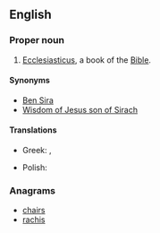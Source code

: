 ==English==
{{book of the Bible|Ben Sira}}

===Proper noun===
{{en-proper noun}}
# {{context|biblical}} [[Ecclesiasticus]], a book of the [[Bible]].

====Synonyms====
* [[Ben Sira]]
* [[Wisdom of Jesus son of Sirach]]

====Translations====
{{trans-top|book of the Bible}}
* Greek: {{t-|el|Σοφία Σειράχ||tr=Sofía Seirách}}, {{t-|el|Σοφία Ίησου Σειράχ||tr=Sofía Íisou Seirách}}
{{trans-mid}}
* Polish: {{t-|pl|Mądrość Syracha|f}}
{{trans-bottom}}

===Anagrams===
* [[chairs#English|chairs]]
* [[rachis#English|rachis]]
